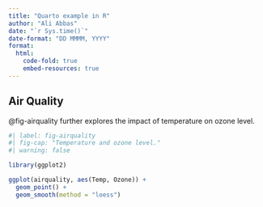 ```yaml
---
title: "Quarto example in R"
author: "Ali Abbas"
date: "`r Sys.time()`"
date-format: "DD MMMM, YYYY"
format: 
  html:
    code-fold: true
    embed-resources: true
---
```


## Air Quality

@fig-airquality further explores the impact of temperature on ozone level.

```r
#| label: fig-airquality
#| fig-cap: "Temperature and ozone level."
#| warning: false

library(ggplot2)

ggplot(airquality, aes(Temp, Ozone)) + 
  geom_point() + 
  geom_smooth(method = "loess")
```
